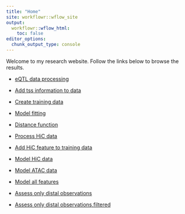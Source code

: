 ```yaml
---
title: "Home"
site: workflowr::wflow_site
output:
  workflowr::wflow_html:
    toc: false
editor_options:
  chunk_output_type: console
---
```


Welcome to my research website. Follow the links below to browse the results.

+ [eQTL data processing](eqtl_process.html)

+ [Add tss information to data](add_tss.html)

+ [Create training data](create_training_set.html)

+ [Model fitting](model_fitting.html)

+ [Distance function](dist_functions.html)

+ [Process HiC data](hic_raw.html)

+ [Add HiC feature to training data](add_hic_feature.html)

+ [Model HiC data](model_hic.html)

+ [Model ATAC data](model_atac.html)

+ [Model all features](fit_all_feature.html)

+ [Assess only distal observations](assess_distal_observation.html)

+ [Assess only distal observations,filtered](assess_distal_observation_filtered.html)
